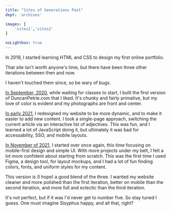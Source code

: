```yaml
---
title: "Sites of Generations Past"
dept: 'archives'

images: [
    'sites1','sites2'
]

noLightbox: true
---
```



In 2019, I started learning HTML and CSS to design my first online portfolio.

That site isn't worth anyone's time, but there have been three other iterations between then and now.

I haven't touched them since, so be wary of bugs.

[In September, 2020](/s/1/index.html), while waiting for classes to start, I built the first version of DuncanPetrie.com that I liked. It's chunky and fairly primative, but my love of color is evident and my photographs are front and center.

[In early 2021](/s/2/index.html), I redesigned my website to be more dynamic, and to make it easier to add new content. I took a single-page approach, switching the current article via an interactive list of adjectives. This was fun, and I learned a lot of JavaScript doing it, but ultimately it was bad for accessability, SSO, and mobile layouts. 

[In November of 2021](/s/3/index.html), I started over once again, this time focusing on mobile-first design and simple UI. With more projects under my belt, I felt a lot more confident about starting from scratch. This was the first time I used Figma, a design tool, for layout mockups, and I had a lot of fun finding colors, fonts, and uniform styles for my content.

This version is (I hope) a good blend of the three. I wanted my website cleaner and more polished than the first iteration, better on mobile than the second iteration, and more full and eclectic than the third iteration.

It's not perfect, but if it was I'd never get to number five. So stay tuned I guess. One must imagine Sisyphus happy, and all that, right? 
